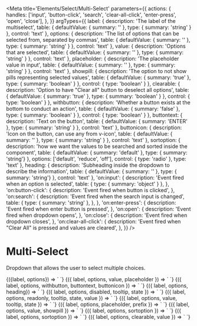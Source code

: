 
<Meta
  title='Elements/Select/Multi-Select'
  parameters={{
    actions: {
      handles: ['input', 'button-click', 'search', 'clear-all-click', 'enter-press', 'open', 'close'],
    },
  }}
  argTypes={{
    label: {
      description: 'The label of the multiselect',
      table: { 
        defaultValue: { summary: '' },
        type: { summary: 'string' }
      },
      control: 'text'
    },
    options: {
      description: 'The list of options that can be selected from, separated by commas',
      table: { 
        defaultValue: { summary: '' },
        type: { summary: 'string' }
      },
      control: 'text'
    },
    value: {
      description: 'Options that are selected',
      table: { 
        defaultValue: { summary: '' },
        type: { summary: 'string' }
      },
      control: 'text'
    },
    placeholder: {
      description: 'The placeholder value in input',
      table: { 
        defaultValue: { summary: '' },
        type: { summary: 'string' }
      },
      control: 'text'
    },
    showpill: { 
      description: 'The option to not show pills representing selected values',
      table: { 
        defaultValue: { summary: 'true' },
        type: { summary: 'boolean' }
      },
      control: { type: 'boolean' }
    },
    clearable: {
      description: 'Option to have "Clear all" button to deselect all options',
      table: {
        defaultValue: { summary: 'true' },
        type: { summary: 'boolean' }
      },
      control: { type: 'boolean' }
    },
    withbutton: {
      description: 'Whether a button exists at the bottom to conduct an action',
      table: { 
        defaultValue: { summary: 'false' },
        type: { summary: 'boolean' }
      },
      control: { type: 'boolean' }
    },
    buttontext: {
      description: 'Text on the button',
      table: { 
        defaultValue: { summary: 'ENTER' },
        type: { summary: 'string' }
      },
      control: 'text'
    },
    buttonicon: {
      description: 'Icon on the button, can use any from v-icon',
      table: { 
        defaultValue: { summary: '' },
        type: { summary: 'string' }
      },
      control: 'text'
    },
    sortoption: {
      description: 'how we want the values to be searched and sorted inside the component',
      table: { 
        defaultValue: { summary: 'default' },
        type: { summary: 'string'}
      },
      options: ['default', 'reduce', 'off'],
      control: { type: 'radio' },
      type: 'text'
    },
    heading: {
      description: 'Subheading inside the dropdown to describe the information',
      table: { 
        defaultValue: { summary: '' },
        type: { summary: 'string'}
      },
      control: 'text'
    },
    'on:input': {
      description: 'Event fired when an option is selected',
      table: { 
        type: { summary: 'object' }
      },
    },
    'on:button-click': {
      description: 'Event fired when button is clicked',
    },
    'on:search': {
      description: 'Event fired when the search input is changed',
      table: { 
        type: { summary: 'string' },
      },
    },
    'on:enter-press': {
      description: 'Event fired when enter button is pressed',
    },
    'on:open': {
      description: 'Event fired when dropdown opens',
    },
    'on:close': {
      description: 'Event fired when dropdown closes',
    },
    'on:clear-all-click': {
      description: 'Event fired when "Clear All" is pressed and values are cleared',
    },
  }}
/>


# Multi-Select

Dropdown that allows the user to select multiple choices.

<Canvas>
  <Story
    name='Default'
    args={{
      label: "Default Multi-select",
      options: 'happy, sad, angry',
    }}
  >
    {({label, options}) => `
      <v-multiselect
        label='${label}'
        options='${options}'
      />
    `}
  </Story>
</Canvas>

<Canvas>
  <Story
    name="With Value and Placeholder"
    args={{
      label: "With Value and Placeholder",
      options: "Option 1, Option 2, Option 3",
      value: "Option 1, Option 3",
      placeholder: "Some placeholder..."
    }}
  >
    {({ label, options, value, placeholder }) => `
      <v-multiselect
        label='${label}'
        options='${options}'
        value='${value}'
        placeholder='${placeholder}'
      />
    `}
  </Story>
</Canvas>


<Canvas>
  <Story
    name='With Button'
    args={{
      label: 'With Button',
      options: 'Photo 1, Photo 2, Photo 3',
      withbutton: 'true',
      buttontext: 'TAKE PHOTO',
      buttonicon: 'camera',
    }}
  >
    {({ label, options, withbutton, buttontext, buttonicon }) => `
      <v-multiselect
        label='${label}'
        options='${options}'
        withbutton='${withbutton}'
        buttontext='${buttontext}'
        buttonicon='${buttonicon}'
      />
    `}
  </Story>
</Canvas>

<Canvas>
  <Story
    name='With Heading'
    args={{
      label: 'With Heading',
      options: 'a1, a2, a3, a4',
      heading: 'A Values'
    }}
  >
    {({ label, options, heading}) => `
      <v-multiselect
        label='${label}'
        options='${options}'
        heading='${heading}'
      />
    `}
  </Story>
</Canvas>

<Canvas>
  <Story
    name='Disabled'
    args={{
      label: 'Your options',
      options: 'Option 1, Option 2, Option 3',
      disabled: 'true',
      tooltip: 'This is disabled.',
      state: 'error',
    }}
  >
    {({ label, options, disabled, tooltip, state }) => `
      <v-multiselect
        label='${label}'
        options='${options}'
        disabled='${disabled}'
        tooltip='${tooltip}'
        state='${state}'
      />
    `}
  </Story>
</Canvas>

<Canvas>
  <Story
    name='Readonly'
    args={{
      label: 'Your options',
      options: 'Option 1, Option 2, Option 3',
      readonly: 'true',
      tooltip: 'This is readonly.',
      state: 'warn',
      value: 'Option 1'
    }}
  >
    {({ label, options, readonly, tooltip, state, value }) => `
      <v-multiselect
        label='${label}'
        options='${options}'
        readonly='${readonly}'
        tooltip='${tooltip}'
        state='${state}'
        value='${value}'
      />
    `}
  </Story>
</Canvas>


<Canvas>
  <Story
    name='With Tooltip'
    args={{
      label: 'With Tooltip',
      options: 'Option 1, Option 2, Option 3',
      value: 'Option',
      tooltip: 'Warning: these options may not be your only options.',
      state: 'warn',
    }}
  >
    {({ label, options, value, tooltip, state }) => `
      <v-multiselect
        label='${label}'
        options='${options}'
        value='${value}'
        tooltip='${tooltip}'
        state='${state}'
      />
    `}
  </Story>
</Canvas>

<Canvas>
  <Story
    name='With prefix'
    args={{
      label: 'Options With Prefixes',
      options: gpioOptions,
      placeholder: 'Select...',
      prefix: 'true',
    }}
  >
    {({ label, options, placeholder, prefix }) => `
      <v-multiselect
        label='${label}'
        options='${options}'
        placeholder='${placeholder}'
        prefix='${prefix}'
      />
    `}
  </Story>
</Canvas>

<Canvas>
  <Story
    name='Hide Pills'
    args={{
      label: 'Hide Pills',
      options: 'Bob, Sally, Jimothy, Raechel, Apple, Andy, Robert',
      value: 'Jimothy, Apple',
      showpill: 'false',
    }}
  >
    {({ label, options, value, showpill  }) => `
      <v-multiselect
        label='${label}'
        options='${options}'
        value='${value}'
        showpill='${showpill}'
      />
    `}
  </Story>
</Canvas>

<Canvas>
  <Story
    name='Reduce Search'
    args={{
      label: 'Reduce Search',
      options: 'hello, hi, yo, halo',
      sortoption: 'reduce',
    }}
  >
    {({ label, options, sortoption }) => `
      <v-multiselect
        label='${label}'
        options='${options}'
        sortoption='${sortoption}'
      />
    `}
  </Story>
</Canvas>

<Canvas>
  <Story
    name='Do Not Search'
    args={{
      label: 'Do Not Search',
      options: 'hello, hi, yo, halo',
      sortoption: 'off',
    }}
  >
    {({ label, options, sortoption }) => `
      <v-multiselect
        label='${label}'
        options='${options}'
        sortoption='${sortoption}'
      />
    `}
  </Story>
</Canvas>

<Canvas>
  <Story
    name='Not Clearable'
    args={{
      label: 'Not Clearable',
      options: 'hello, hi, yo, halo',
      value: 'hi, halo',
      clearable: 'false',
    }}
  >
    {({ label, options, clearable, value }) => `
      <v-multiselect
        label='${label}'
        options='${options}'
        clearable='${clearable}'
        value='${value}'
      />
    `}
  </Story>
</Canvas>